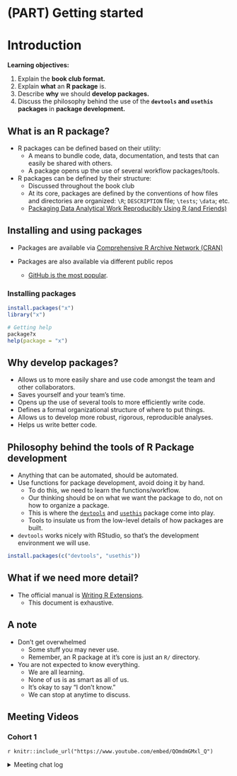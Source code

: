 # (PART) Getting started {-}

# Introduction

**Learning objectives:**

1. Explain the **book club format.**
2. Explain **what** an **R package** is.
3. Describe **why** we should **develop packages.**
4. Discuss the philosophy behind the use of the **`devtools` and `usethis` packages** in **package development.**

## What is an R package?

* R packages can be defined based on their utility:
   * A means to bundle code, data, documentation, and tests that can easily be shared with others. 
   * A package opens up the use of several workflow packages/tools.
   
* R packages can be defined by their structure:
   * Discussed throughout the book club
   * At its core, packages are defined by the conventions of how files and directories are organized: `\R`; `DESCRIPTION` file; `\tests`; `\data`; etc. 
   * [Packaging Data Analytical Work Reproducibly Using R (and Friends)](https://www.tandfonline.com/doi/abs/10.1080/00031305.2017.1375986)

## Installing and using packages

* Packages are available via [Comprehensive R Archive Network (CRAN)](https://cran.r-project.org/index.html)

* Packages are also available via different public repos
   - [GitHub is the most popular](https://github.com/).

### Installing packages

```r
install.packages("x")
library("x")

# Getting help
package?x
help(package = "x")
```

## Why develop packages?

* Allows us to more easily share and use code amongst the team and other collaborators.
* Saves yourself and your team's time.
* Opens up the use of several tools to more efficiently write code.
* Defines a formal organizational structure of where to put things. 
* Allows us to develop more robust, rigorous, reproducible analyses.
* Helps us write better code.

## Philosophy behind the tools of R Package development

* Anything that can be automated, should be automated. 
* Use functions for package development, avoid doing it by hand. 
   - To do this, we need to learn the functions/workflow. 
   - Our thinking should be on what we want the package to do, not on how to organize a package. 
   - This is where the [`devtools`](https://devtools.r-lib.org/) and [`usethis`](https://usethis.r-lib.org/) package come into play. 
   - Tools to insulate us from the low-level details of how packages are built.
* `devtools` works nicely with RStudio, so that's the development environment we will use. 

```r
install.packages(c("devtools", "usethis"))
```

## What if we need more detail?

* The official manual is [Writing R Extensions](https://cran.r-project.org/doc/manuals/R-exts.html).
   - This document is exhaustive. 

## A note 

* Don't get overwhelmed
  - Some stuff you may never use.
  - Remember, an R package at it's core is just an `R/` directory.
  
* You are not expected to know everything.
  - We are all learning.
  - None of us is as smart as all of us.
  - It's okay to say "I don't know."
  - We can stop at anytime to discuss.


## Meeting Videos

### Cohort 1

`r knitr::include_url("https://www.youtube.com/embed/QOmdmGMxl_Q")`

<details>
<summary> Meeting chat log </summary>

```
00:07:46	Rex:	Brisbane, Australia
00:36:26	Collin Berke:	On a scale from 1 - 5, how familiar are you with using git for version control?
00:36:51	Ryan Metcalf:	4
00:36:52	Brendan Lam:	2
00:36:52	Arun Chavan:	3
00:36:53	Larissa Shaughnessy:	2
00:36:54	Isabella Velásquez:	4
00:36:57	Rex Parsons:	3
00:37:19	Collin Berke:	On a scale from 1 - 5, how familiar are you with using GitHub?
00:37:38	Rex Parsons:	4
00:37:38	Arun Chavan:	4
00:37:38	Isabella Velásquez:	5
00:37:39	Brendan Lam:	2
00:37:41	Larissa Shaughnessy:	3
00:38:14	Collin Berke:	On a scale from 1 - 5, how valuable would it be to devote a week to introducing git and GitHub?
00:38:29	Brendan Lam:	3
00:38:31	Arun Chavan:	2
00:38:35	Larissa Shaughnessy:	4
00:38:35	Ryan Metcalf:	4
00:38:36	Rex Parsons:	4
00:38:48	Isabella Velásquez:	I am comfortable with Git, but if it’s valuable for the group!
01:05:36	Rex Parsons:	Thanks, Collin!
```
</details>
